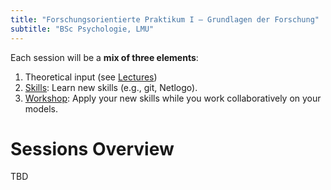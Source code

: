---
title: "Forschungsorientierte Praktikum I – Grundlagen der Forschung"
subtitle: "BSc Psychologie, LMU"
---

Each session will be a **mix of three elements**:

1. Theoretical input (see [Lectures](lectures/lecture_overview.qmd))
2. [Skills](skills/skills_overview.qmd): Learn new skills (e.g., git, Netlogo).
3. [Workshop](skills/skills_overview.qmd): Apply your new skills while you work collaboratively on your models.

# Sessions Overview

TBD

